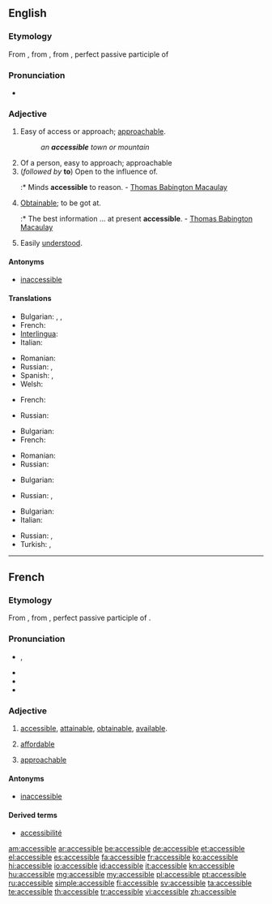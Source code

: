 ==English==

===Etymology===
From {{etyl|fr|en}}, from {{etyl|LL.}} {{term|accessibilis||lang=la}}, from {{term|accessus||lang=la}}, perfect passive participle of {{term|accedo|accēdō|lang=la|approach}}

===Pronunciation===
* {{IPA|/əkˈsɛsəbˑl/}}

===Adjective===
{{en-adj}}

# Easy of access or approach; [[approachable]].
#: ''an '''accessible''' town or mountain''
# Of a person, easy to approach; approachable
# (''followed by'' '''to''') Open to the influence of.
#:* Minds '''accessible''' to reason. - [[w:Thomas Babington Macaulay|Thomas Babington Macaulay]]
# [[obtainable|Obtainable]]; to be got at.
#:* The best information ... at present '''accessible'''. - [[w:Thomas Babington Macaulay|Thomas Babington Macaulay]]
# Easily [[understand|understood]].

====Antonyms====
* [[inaccessible]]

====Translations====
{{trans-top|easy of access or approach}}
* Bulgarian: {{t|bg|достъпен}},  {{t|bg|достижим}},  {{t|bg|достъпен}}
* French: {{t+|fr|accessible}}
* [[Interlingua]]: {{t|ia|accessibile}}
* Italian: {{t+|it|accessibile}}
{{trans-mid}}
* Romanian: {{t|ro|accesibil|m|n}}
* Russian: {{t+|ru|доступный|tr=dostúpnyj}}, {{t|ru|достижимый|tr=dostižímyj}}
* Spanish: {{t|es|accesible}}, {{t|es|asequible}}
* Welsh: {{t|cy|hygyrch|xs=Welsh}}
{{trans-bottom}}

{{trans-top|of a person, approachable}}
* French: {{t+|fr|accessible}}
{{trans-mid}}
* Russian: {{t+|ru|доступный|tr=dostúpnyj}}
{{trans-bottom}}

{{trans-top|obtainable}}
* Bulgarian: {{t|bg|постижим}}
* French: {{t+|fr|accessible}}
{{trans-mid}}
* Romanian: {{t|ro|accesibil|m|n}}
* Russian: {{t+|ru|доступный|tr=dostúpnyj}}
{{trans-bottom}}

{{trans-top|open to the influence of}}
* Bulgarian: {{t|bg|податлив}}
{{trans-mid}}
* Russian: {{t|ru|поддающийся|tr=podajúš'ijs'a}}, {{t|ru|податливый|tr=podátlivyj}}
{{trans-bottom}}

{{trans-top|easily understood}}
* Bulgarian: {{t|bg|понятен}}
* Italian: {{t+|it|accessibile}}
{{trans-mid}}
* Russian: {{t+|ru|доступный|tr=dostúpnyj}}, {{t+|ru|понятный|tr=pon'átnyj}}
* Turkish: {{t|tr|Kolayca anlaşılır}}, {{t|tr|kolay anlaşılan}}
{{trans-bottom}}

----

==French==

===Etymology===
From {{etyl|LL.|fr}} {{term|accessibilis||accessible|lang=la}}, from {{term|accessus||lang=la}}, perfect passive participle of {{term|accedo|accēdō|lang=la|approach}}.

===Pronunciation===
* {{IPA|/ak.sɛ.sibl/|lang=fr}}, {{X-SAMPA|/ak.sE.sibl/|lang=fr}}
* {{audio|Fr-accessible.ogg|Audio (France, Paris)}}
* {{homophones|accessibles|lang=fr}}
* {{hyphenation|ak|se|ssible|lang=fr}}

===Adjective===
{{fr-adj-mf}}

# {{context|of a place, information, etc.}} [[accessible#English|accessible]], [[attainable]], [[obtainable]], [[available]].
# {{context|of a price}} [[affordable]]
# {{context|of a person}} [[approachable]]

====Antonyms====
* [[inaccessible#French|inaccessible]]

====Derived terms====
* [[accessibilité]]

[[am:accessible]]
[[ar:accessible]]
[[be:accessible]]
[[de:accessible]]
[[et:accessible]]
[[el:accessible]]
[[es:accessible]]
[[fa:accessible]]
[[fr:accessible]]
[[ko:accessible]]
[[hi:accessible]]
[[io:accessible]]
[[id:accessible]]
[[it:accessible]]
[[kn:accessible]]
[[hu:accessible]]
[[mg:accessible]]
[[my:accessible]]
[[pl:accessible]]
[[pt:accessible]]
[[ru:accessible]]
[[simple:accessible]]
[[fi:accessible]]
[[sv:accessible]]
[[ta:accessible]]
[[te:accessible]]
[[th:accessible]]
[[tr:accessible]]
[[vi:accessible]]
[[zh:accessible]]